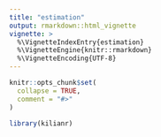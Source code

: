 ```yaml
---
title: "estimation"
output: rmarkdown::html_vignette
vignette: >
  %\VignetteIndexEntry{estimation}
  %\VignetteEngine{knitr::rmarkdown}
  %\VignetteEncoding{UTF-8}
---
```


```r
knitr::opts_chunk$set(
  collapse = TRUE,
  comment = "#>"
)
```

```r
library(kilianr)
```
